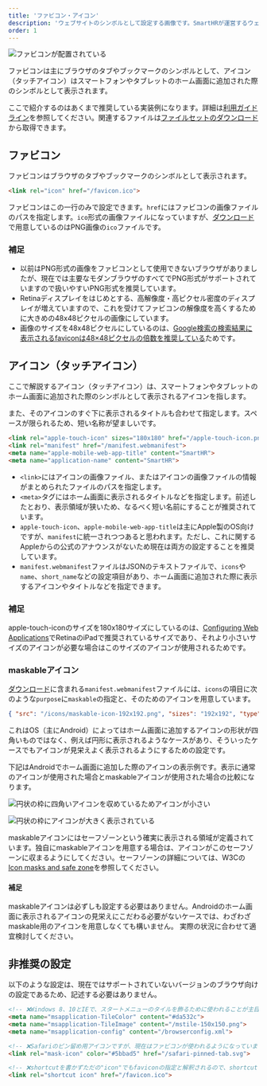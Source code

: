 ```yaml
---
title: 'ファビコン・アイコン'
description: 'ウェブサイトのシンボルとして設定する画像です。SmartHRが運営するウェブを利用した各種タッチポイントに使用してください。'
order: 1
---
```


![ファビコンが配置されている](./images/favicon-sample.png)

ファビコンは主にブラウザのタブやブックマークのシンボルとして、アイコン（タッチアイコン）はスマートフォンやタブレットのホーム画面に追加された際のシンボルとして表示されます。

ここで紹介するのはあくまで推奨している実装例になります。詳細は[利用ガイドライン](/basics/meta/#h2-0)を参照してください。関連するファイルは[ファイルセットのダウンロード](/basics/meta/#h2-2)から取得できます。

## ファビコン

ファビコンはブラウザのタブやブックマークのシンボルとして表示されます。

```html
<link rel="icon" href="/favicon.ico">
```

ファビコンはこの一行のみで設定できます。`href`にはファビコンの画像ファイルのパスを指定します。`ico`形式の画像ファイルになっていますが、[ダウンロード](/basics/meta/#h2-0)で用意しているのはPNG画像の`ico`ファイルです。

### 補足

- 以前はPNG形式の画像をファビコンとして使用できないブラウザがありましたが、現在では主要なモダンブラウザのすべてでPNG形式がサポートされていますので扱いやすいPNG形式を推奨しています。
- Retinaディスプレイをはじめとする、高解像度・高ピクセル密度のディスプレイが増えていますので、これを受けてファビコンの解像度を高くするために大きめの48x48ピクセルの画像にしています。
- 画像のサイズを48x48ピクセルにしているのは、[Google検索の検索結果に表示されるfaviconは48×48ピクセルの倍数を推奨している](https://developers.google.com/search/docs/appearance/favicon-in-search?hl=ja#guidelines)ためです。


## アイコン（タッチアイコン）

ここで解説するアイコン（タッチアイコン）は、スマートフォンやタブレットのホーム画面に追加された際のシンボルとして表示されるアイコンを指します。

また、そのアイコンのすぐ下に表示されるタイトルも合わせて指定します。スペースが限られるため、短い名称が望ましいです。

```html
<link rel="apple-touch-icon" sizes="180x180" href="/apple-touch-icon.png">
<link rel="manifest" href="/manifest.webmanifest">
<meta name="apple-mobile-web-app-title" content="SmartHR">
<meta name="application-name" content="SmartHR">
```

- `<link>`にはアイコンの画像ファイル、またはアイコンの画像ファイルの情報がまとめられたファイルのパスを指定します。
- `<meta>`タグにはホーム画面に表示されるタイトルなどを指定します。前述したとおり、表示領域が狭いため、なるべく短い名前にすることが推奨されています。
- `apple-touch-icon`、`apple-mobile-web-app-title`は主にApple製のOS向けですが、`manifest`に統一されつつあると思われます。ただし、これに関するAppleからの公式のアナウンスがないため現在は両方の設定することを推奨しています。
- `manifest.webmanifest`ファイルはJSONのテキストファイルで、`icons`や`name`、`short_name`などの設定項目があり、ホーム画面に追加された際に表示するアイコンやタイトルなどを指定できます。

### 補足

apple-touch-iconのサイズを180x180サイズにしているのは、[Configuring Web Applications](https://developer.apple.com/library/archive/documentation/AppleApplications/Reference/SafariWebContent/ConfiguringWebApplications/ConfiguringWebApplications.html)でRetinaのiPadで推奨されているサイズであり、それより小さいサイズのアイコンが必要な場合はこのサイズのアイコンが使用されるためです。

### maskableアイコン

[ダウンロード](/basics/meta/#h2-0)に含まれる`manifest.webmanifest`ファイルには、`icons`の項目に次のような`purpose`に`maskable`の指定と、そのためのアイコンを用意しています。

```json
{ "src": "/icons/maskable-icon-192x192.png", "sizes": "192x192", "type": "image/png", "purpose": "maskable" }
```

これはOS（主にAndroid）によってはホーム画面に追加するアイコンの形状が四角いものではなく、例えば円形に表示されるようなケースがあり、そういったケースでもアイコンが見栄えよく表示されるようにするための設定です。

下記はAndroidでホーム画面に追加した際のアイコンの表示例です。表示に通常のアイコンが使用された場合とmaskableアイコンが使用された場合の比較になります。

<Grid autoRepeat="auto-fill" size="100px">

  <ImgWithDesc description="通常のアイコン">

  ![円状の枠に四角いアイコンを収めているためアイコンが小さい](./images/android-home-screen-icon.png)

  </ImgWithDesc>

  <ImgWithDesc description="maskableアイコン">

  ![円状の枠にアイコンが大きく表示されている](./images/android-home-screen-maskable-icon.png)

  </ImgWithDesc>

</Grid>

maskableアイコンにはセーフゾーンという確実に表示される領域が定義されています。独自にmaskableアイコンを用意する場合は、アイコンがこのセーフゾーンに収まるようにしてください。セーフゾーンの詳細については、W3Cの[Icon masks and safe zone](https://www.w3.org/TR/appmanifest/#icon-masks)を参照してください。

#### 補足

maskableアイコンは必ずしも設定する必要はありません。Androidのホーム画面に表示されるアイコンの見栄えにこだわる必要がないケースでは、わざわざmaskable用のアイコンを用意しなくても構いません。
実際の状況に合わせて適宜検討してください。


## 非推奨の設定

以下のような設定は、現在ではサポートされていないバージョンのブラウザ向けの設定であるため、記述する必要はありません。

```html
<!-- ❌Windows 8、10とIEで、スタートメニューのタイルを飾るために使われることが主目的のメタタグです -->
<meta name="msapplication-TileColor" content="#da532c">
<meta name="msapplication-TileImage" content="/mstile-150x150.png">
<meta name="msapplication-config" content="/browserconfig.xml">
```

```html
<!-- ❌Safariのピン留め用アイコンですが、現在はファビコンが使われるようになっています -->
<link rel="mask-icon" color="#5bbad5" href="/safari-pinned-tab.svg">
```

```html
<!-- ❌shortcutを書かずただの"icon"でもfaviconの指定と解釈されるので、shortcutと書く必要はありません -->
<link rel="shortcut icon" href="/favicon.ico">
```
